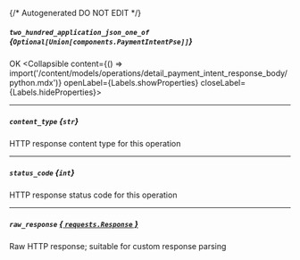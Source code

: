 {/* Autogenerated DO NOT EDIT  */}

##### `two_hundred_application_json_one_of` *{`Optional[Union[components.PaymentIntentPse]]`}*
OK
<Collapsible content={() => import('/content/models/operations/detail_payment_intent_response_body/python.mdx')} openLabel={Labels.showProperties} closeLabel={Labels.hideProperties}>
</Collapsible>

---
##### `content_type` *{`str`}*
HTTP response content type for this operation

---
##### `status_code` *{`int`}*
HTTP response status code for this operation

---
##### `raw_response` [*{ `requests.Response` }*](https://requests.readthedocs.io/en/latest/api/#requests.Response)
Raw HTTP response; suitable for custom response parsing


